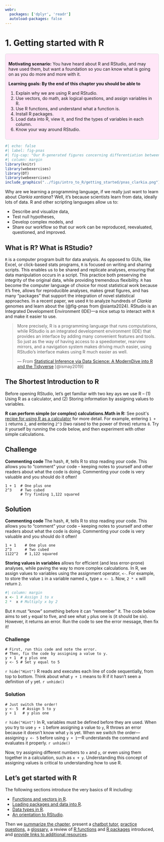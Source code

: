 ```yaml
---
webr:
  packages: ['dplyr', 'readr']
  autoload-packages: false
---
```


# 1. Getting started with R {#getting_started}



::: {.motivation style="background-color: #ffe6f7; padding: 10px; border: 1px solid #ddd; border-radius: 5px;"}


**Motivating scenario:** You have heard about R and RStudio, and may have used them, but want a foundation so you can know what is going on as you do more and more with it.     

**Learning goals: By the end of this chapter you should be able to**  

1. Explain why we are using R and RStudio.    
2. Use  vectors, do math, ask logical questions, and assign variables in R.  
3. Use R functions, and understand what a function is.   
4. Install R packages.  
5. Load data into R, view it, and find the types of variables in each column.  
6. Know your way around RStudio.
:::     


```r
#| echo: false
#| label: fig-pnas
#| fig-cap: "Our R-generated figures concerning differentiation between *Clarkia xantiana* subspecies (from @sianta2024)."
#| column: margin
library(knitr)
library(webexercises)
library(DT)
library(webexercises)
include_graphics("../figs/intro_to_R/getting_started/pnas_clarkia.png")
```

<article class="drop-cap">Why are we learning a programming language, if we really just want to learn about *Clarkia xantiana*? Well, it's because scientists learn from data, ideally lots of data. R and other scripting languages allow us to:</article> 

- Describe and visualize data,
- Test null hypotheses,  
- Develop complex models, and
- Share our workflow so that our work can be reproduced, reevaluated, questioned, and improved. 




## What is R? What is RStudio?


`R` is a computer program built for data analysis. As opposed to GUIs, like Excel, or click-based stats programs, `R` is focused on writing and sharing scripts. This enables us to be shared and replicate analyses, ensuring that data manipulation occurs in a script. This practice both preserving the integrity of the original data, while providing tremendous flexibility. `R` has become the computer language of choice for most statistical work because it's free, allows for reproducible analyses, makes great figures, and has many "packages" that support the integration of novel statistical approaches. In a recent paper, we used `R` to analyze hundreds of *Clarkia* genomes and learn about the (@fig-pnas from @sianta2024). RStudio is an Integrated Development Environment (IDE)—a nice setup to interact with `R` and make it easier to use.

> More precisely, R is a programming language that runs computations, while RStudio is an integrated development environment (IDE) that provides an interface by adding many convenient features and tools. So just as the way of having access to a speedometer, rearview mirrors, and a navigation system makes driving much easier, using RStudio’s interface makes using R much easier as well.
>
> --- From [Statistical Inference via Data Science: A ModernDive into R and the Tidyverse](https://moderndive.com/) [@ismay2019]




## The Shortest Introduction to R  

Before opening RStudio, let's get familiar with two key ays we use R -- (1) Using R as a calculator, and (2)  Storing information by assigning values to variables.  


**R can perform simple (or complex) calculations.**[**Math in R:** See posit\'s [recipe for using R as a calculator](https://posit.cloud/learn/recipes/basics/BasicB1) for more detail.]{.column-margin} For example, entering `1 + 1` returns `2`, and entering `2^3` (two raised to the power of three) returns `8`. Try it yourself by running the code below, and then experiment with other simple calculations. 

::: {.panel-tabset group="language"}

## Challenge  

[**Commenting code** The hash, #, tells R to stop reading your code. This allows you to "comment" your code -- keeping notes to yourself and other readers about what the code is doing. Commenting your code is very valuable and you should do it often!]{.column-margin}

```webr-r
1 + 1  # One plus one
2^3    # Two cubed
       # Try finding 1,122 squared
```  

## Solution  

[**Commenting code** The hash, #, tells R to stop reading your code. This allows you to "comment" your code -- keeping notes to yourself and other readers about what the code is doing. Commenting your code is very valuable and you should do it often!]{.column-margin}

```webr-r
1 + 1    # One plus one
2^3      # Two cubed
1122^2   # 1,122 squared
```  

:::  

**Storing values in variables** allows for efficient (and less error-prone) analyses, while paving the way to more complex calculations. In R, we assign values to variables using the assignment operator, `<-`.  For example, to store the value `1` in a variable named `x`, type `x <- 1`.   Now, `2 * x` will return `2`.  

```r
#| column: margin
x <- 1 # Assign 1 to x
2 *  x # Multiply x by 2
```

But `R` must "know" something before it can "remember" it. The code below aims to set `y` equal to five, and see what `y` plus one is (it should be six). However, it returns an error. Run the code to see the error message, then fix it!  



::: {.panel-tabset group="language"}

### Challenge  

```webr-r
# First, run this code and note the error.
# Then, fix the code by assigning a value to y.
y + 1  # y plus one
y <- 5 # Set y equal to 5 
```  

`r hide("Hint")`
R reads and executes each line of code sequentially, from top to bottom. Think about what `y + 1` means to R if it hasn’t seen a definition of `y` yet.
`r unhide()`


### Solution  

```webr-r
# Just switch the order!
y <- 5  # Assign 5 to y
y + 1   # y plus one
```  

`r hide("Hint")`
In R, variables must be defined before they are used. When you try to use `y + 1` before assigning a value to `y`, R throws an error because it doesn’t know what `y` is yet. When we switch the order—assigning `y <- 5` before using `y + 1`—R understands the command and evaluates it properly.
`r unhide()`

:::  



Now, try assigning different numbers to `x` and `y`, or even using them together in a calculation, such as `x + y`. Understanding this  concept of assigning values is critical to understanding how to use R.  


## Let's get started with R 


The following sections introduce the very basics of R including:   

- [Functions and vectors in R](#functions_and_vectors).   
- [Loading packages and data into R](#loading_packages_and_data).   
- [Data types in R](#data_types).    
- [An orientation to RStudio](#rstudio_orientation).  

Then we [summarize the chapter](#getting_started_summarySummary), present  a [chatbot tutor](#getting_started_summaryChatbot), [practice questions](#getting_started_summaryPractice_questions), a [glossary](#getting_started_summaryGlossary_of_terms),  a review of [R functions](#getting_started_summaryNew_r_functions) and [R packages](#getting_started_summaryR_packages_introduced) introduced, and [provide links to additional resources](#getting_started_summaryAdditional_resources).    



